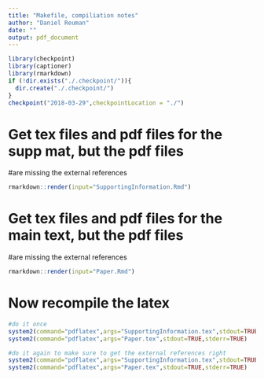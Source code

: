 ```yaml
---
title: "Makefile, compiliation notes"
author: "Daniel Reuman"
date: ""
output: pdf_document
---
```


<!--checkpoint package-->
```r
library(checkpoint)
library(captioner)
library(rmarkdown)
if (!dir.exists("./.checkpoint/")){
  dir.create("./.checkpoint/")
}
checkpoint("2018-03-29",checkpointLocation = "./")
```

# Get tex files and pdf files for the supp mat, but the pdf files 
#are missing the external references 

```r
rmarkdown::render(input="SupportingInformation.Rmd") 
```

# Get tex files and pdf files for the main text, but the pdf files 
#are missing the external references 

```r
rmarkdown::render(input="Paper.Rmd") 
```

# Now recompile the latex

```r
#do it once
system2(command="pdflatex",args="SupportingInformation.tex",stdout=TRUE,stderr=TRUE)
system2(command="pdflatex",args="Paper.tex",stdout=TRUE,stderr=TRUE)

#do it again to make sure to get the external references right
system2(command="pdflatex",args="SupportingInformation.tex",stdout=TRUE,stderr=TRUE)
system2(command="pdflatex",args="Paper.tex",stdout=TRUE,stderr=TRUE)
```